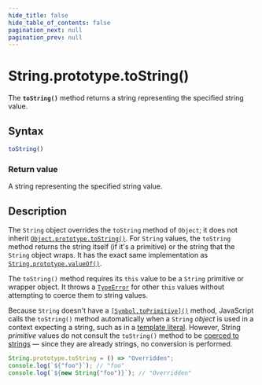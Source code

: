 ```yaml
---
hide_title: false
hide_table_of_contents: false
pagination_next: null
pagination_prev: null
---
```

# String.prototype.toString()

The **`toString()`** method returns a string representing the specified string value.

## Syntax

```js
toString()
```

### Return value

A string representing the specified string value.

## Description

The `String` object overrides the `toString` method of `Object`; it does not inherit
[`Object.prototype.toString()`](../../../globals/Object/prototype/toString.md). For `String` values, the `toString` method returns the string itself (if it's a primitive) or the string that the `String` object wraps. It has the exact same implementation as [`String.prototype.valueOf()`](../../../globals/String/prototype/valueOf.md).

The `toString()` method requires its `this` value to be a `String` primitive or wrapper object. It throws a [`TypeError`](../../../globals/TypeError/TypeError.md) for other `this` values without attempting to coerce them to string values.

Because `String` doesn't have a [`[Symbol.toPrimitive]()`](../../../globals/Symbol/toPrimitive.md) method, JavaScript calls the `toString()` method automatically when a `String` _object_ is used in a context expecting a string, such as in a [template literal](https://developer.mozilla.org/docs/Web/JavaScript/Reference/Template_literals). However, String _primitive_ values do not consult the `toString()` method to be [coerced to strings](https://developer.mozilla.org/docs/Web/JavaScript/Reference/Global_Objects/String#string_coercion) — since they are already strings, no conversion is performed.

```js
String.prototype.toString = () => "Overridden";
console.log(`${"foo"}`); // "foo"
console.log(`${new String("foo")}`); // "Overridden"
```
